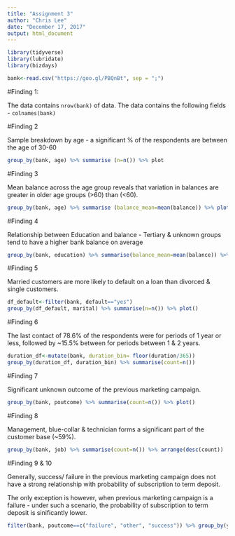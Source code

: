 ---
title: "Assignment 3"
author: "Chris Lee"
date: "December 17, 2017"
output: html_document
---

```{r, include=FALSE}
library(tidyverse)
library(lubridate)
library(bizdays)

bank<-read.csv("https://goo.gl/PBQnBt", sep = ";")
```

#Finding 1: 


The data contains `nrow(bank)` of data.
The data contains the following fields - `colnames(bank)`

#Finding 2

Sample breakdown by age - a significant % of the respondents are between the age of 30-60

```{r}
group_by(bank, age) %>% summarise (n=n()) %>% plot
```

#Finding 3

Mean balance across the age group reveals that variation in balances are greater in older age groups (>60) than (<60).

```{r}
group_by(bank, age) %>% summarise (balance_mean=mean(balance)) %>% plot()
```

#Finding 4

Relationship between Education and balance - Tertiary & unknown groups tend to have a higher bank balance on average

```{r}
group_by(bank, education) %>% summarise(balance_mean=mean(balance)) %>% plot()
```

#Finding 5

Married customers are more likely to default on a loan than divorced & single customers.

```{r}
df_default<-filter(bank, default=="yes")
group_by(df_default, marital) %>% summarise(n=n()) %>% plot()
```

#Finding 6

The last contact of 78.6% of the respondents were for periods of 1 year or less, followed by ~15.5% between for periods between 1 & 2 years. 

```{r}
duration_df<-mutate(bank, duration_bin= floor(duration/365))
group_by(duration_df, duration_bin) %>% summarise(count=n())
```

#Finding 7

Significant unknown outcome of the previous marketing campaign.

```{r}
group_by(bank, poutcome) %>% summarise(count=n()) %>% plot()
```

#Finding 8

Management, blue-collar & technician forms a significant part of the customer base (~59%). 

```{r}
group_by(bank, job) %>% summarise(count=n()) %>% arrange(desc(count))
```

#Finding 9 & 10

Generally, success/ failure in the previous marketing campaign does not have a strong relationship with probability of subscription to term deposit.

The only exception is however, when previous marketing campaign is a failure - under such a scenario, the probability of subscription to term deposit is sinificantly lower.

```{r}
filter(bank, poutcome==c("failure", "other", "success")) %>% group_by(y, poutcome) %>% summarise(count=n())
```
